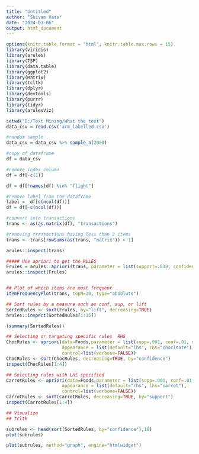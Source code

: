```yaml
---
title: "Untitled"
author: "Shivam Vats"
date: "2024-03-06"
output: html_document
---
```


```r
options(knitr.table.format = "html", knitr.table.max.rows = 15)
library(viridis)
library(arules)
library(TSP)
library(data.table)
library(ggplot2)
library(Matrix)
library(tcltk)
library(dplyr)
library(devtools)
library(purrr)
library(tidyr)
library(arulesViz)

```

```r
setwd("D:/Text Mining/What the text")
data_csv = read.csv('arm_labelled.csv')

#random sample
data_csv = data_csv %>% sample_n(2000)

#copy of dataframe
df = data_csv

#remove index column
df = df[-c(1)]

df = df[!names(df) %in% "flight"]

#remove label from the dataframe
label =  df[c(ncol(df))]
df = df[-c(ncol(df))]

#convert into transactions
trans <- as(as.matrix(df), "transactions")

#removing transactions having less than 2 items
trans <- trans[rowSums(as(trans, "matrix")) > 1]

arules::inspect(trans)
```

```r

##### Use apriori to get the RULES
Frules = arules::apriori(trans, parameter = list(support=.018, confidence=.1, minlen=2))
arules::inspect(Frules)

```

```r


```

```r

## Plot of which items are most frequent
itemFrequencyPlot(trans, topN=20, type="absolute")

```


```r

## Sort rules by a measure such as conf, sup, or lift
SortedRules <- sort(Frules, by="lift", decreasing=TRUE)
arules::inspect(SortedRules[1:15])

```

```r

(summary(SortedRules))

```


```r

## Selecting or targeting specific rules  RHS
ChocRules <- apriori(data=Foods,parameter = list(supp=.001, conf=.01, minlen=2),
                     appearance = list(default="lhs", rhs="chocloate"),
                     control=list(verbose=FALSE))
ChocRules <- sort(ChocRules, decreasing=TRUE, by="confidence")
inspect(ChocRules[1:4])

```

```r

## Selecting rules with LHS specified
CarrotRules <- apriori(data=Foods,parameter = list(supp=.001, conf=.01, minlen=2),
                     appearance = list(default="rhs", lhs="carrot"),
                     control=list(verbose=FALSE))
CarrotRules <- sort(CarrotRules, decreasing=TRUE, by="support")
inspect(CarrotRules[1:4])

```

```r

## Visualize
## tcltk

subrules <- head(sort(SortedRules, by="confidence"),10)
plot(subrules)

```


```r

plot(subrules, method="graph", engine="htmlwidget")

```
